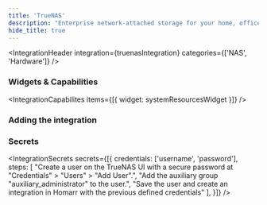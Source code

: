 ```yaml
---
title: 'TrueNAS'
description: "Enterprise network-attached storage for your home, office, and cloud."
hide_title: true
---
```




<IntegrationHeader
  integration={truenasIntegration}
  categories={['NAS', 'Hardware']}
/>

### Widgets & Capabilities
<IntegrationCapabilites
    items={[{ widget: systemResourcesWidget }]}
/>

### Adding the integration
<AddingIntegration />

### Secrets
<IntegrationSecrets secrets={[{
    credentials: ['username', 'password'],
    steps: [
      "Create a user on the TrueNAS UI with a secure password at \"Credentials\" > \"Users\" > \"Add User\".",
      "Add the auxiliary group \"auxiliary_administrator\" to the user.",
      "Save the user and create an integration in Homarr with the previous defined credentials"
    ],
}]} />